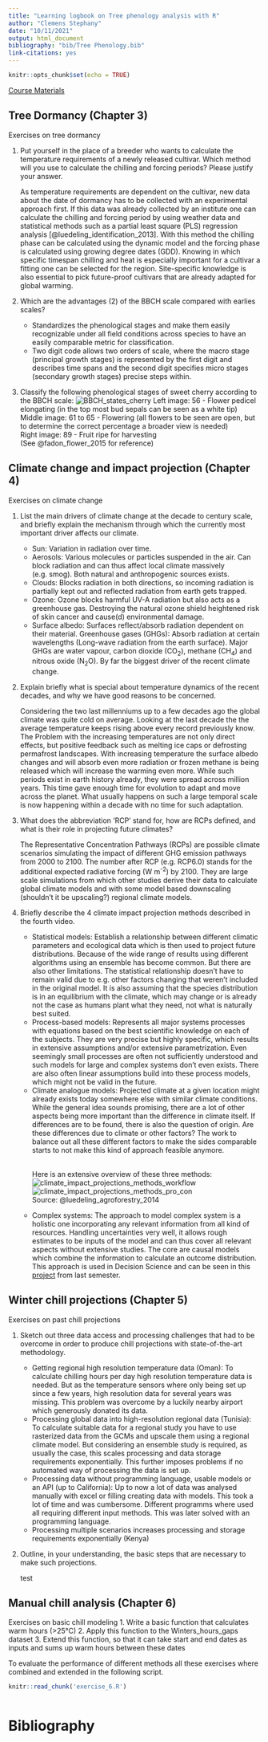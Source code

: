 ```yaml
---
title: "Learning logbook on Tree phenology analysis with R"
author: "Clemens Stephany"
date: "10/11/2021"
output: html_document
bibliography: "bib/Tree Phenology.bib"
link-citations: yes
---
```


```r
knitr::opts_chunk$set(echo = TRUE)
```

[Course Materials](http://inresgb-lehre.iaas.uni-bonn.de/chillR_book/winter-chill-projections.html)

## Tree Dormancy (Chapter 3)
Exercises on tree dormancy

1. Put yourself in the place of a breeder who wants to calculate the temperature requirements of a newly released cultivar. Which method will you use to calculate the chilling and forcing periods? Please justify your answer.<p><p>
As temperature requirements are dependent on the cultivar, new data about the date of dormancy has to be collected with an experimental approach first. If this data was already collected by an institute one can calculate the chilling and forcing period by using weather data and statistical methods such as a partial least square (PLS) regression analysis [@luedeling_identification_2013]. With this method the chilling phase can be calculated using the dynamic model and the forcing phase is calculated using growing degree dates (GDD). Knowing in which specific timespan chilling and heat is especially important for a cultivar a fitting one can be selected for the region. Site-specific knowledge is also essential to pick future-proof cultivars that are already adapted for global warming.<p>

2. Which are the advantages (2) of the BBCH scale compared with earlies scales? <p>
   * Standardizes the phenological stages and make them easily recognizable under all field conditions across species to have an easily comparable metric for classification.
   * Two digit code allows two orders of scale, where the macro stage (principal growth stages) is represented by the first digit and describes time spans and the second digit specifies micro stages (secondary growth stages) precise steps within.
<p>

3. Classify the following phenological stages of sweet cherry according to the BBCH scale:
![BBCH_states_cherry](http://inresgb-lehre.iaas.uni-bonn.de/chillR_book/pictures/pheno_stages.png)
Left image: 56 - Flower pedicel elongating (in the top most bud sepals can be seen as a white tip)<br>
Middle image: 61 to 65 - Flowering (all flowers to be seen are open, but to determine the correct percentage a broader view is needed)<br>
Right image: 89 - Fruit ripe for harvesting<br>
(See @fadon_flower_2015 for reference)
<p>

## Climate change and impact projection (Chapter 4)
Exercises on climate change<p>

1. List the main drivers of climate change at the decade to century scale, and briefly explain the mechanism through which the currently most important driver affects our climate. <p><p>
   * Sun: Variation in radiation over time.
   * Aerosols: Various molecules or particles suspended in the air. Can block radiation and can thus affect local climate massively (e.g. smog). Both natural and anthropogenic sources exists.
   * Clouds: Blocks radiation in both directions, so incoming radiation is partially kept out and reflected radiation from earth gets trapped.
   * Ozone: Ozone blocks harmful UV-A radiation but also acts as a greenhouse gas. Destroying the natural ozone shield heightened risk of skin cancer and cause(d) environmental damage.
   * Surface albedo: Surfaces reflect/absorb radiation dependent on their material.
   Greenhouse gases (GHGs): Absorb radiation at certain wavelengths (Long-wave radiation from the earth surface). Major GHGs are water vapour, carbon dioxide (CO~2~), methane (CH~4~) and nitrous oxide (N~2~O). By far the biggest driver of the recent climate change.<p>
2. Explain briefly what is special about temperature dynamics of the recent decades, and why we have good reasons to be concerned.<p><p>
Considering the two last millenniums up to a few decades ago the global climate was quite cold on average. Looking at the last decade the the average temperature keeps rising above every record previously know. The Problem with the increasing temperatures are not only direct effects, but positive feedback such as melting ice caps or defrosting permafrost landscapes. With increasing temperature the surface albedo changes and will absorb even more radiation or frozen methane is being released which will increase the warming even more. While such periods exist in earth history already, they were spread across million years. This time gave enough time for evolution to adapt and move across the planet. What usually happens on such a large temporal scale is now happening within a decade with no time for such adaptation.
3. What does the abbreviation ‘RCP’ stand for, how are RCPs defined, and what is their role in projecting future climates? <p><p>
The Representative Concentration Pathways (RCPs) are possible climate scenarios simulating the impact of different GHG emission pathways from 2000 to 2100. The number after RCP (e.g. RCP6.0) stands for the additional expected radiative forcing (W m^-2^) by 2100. They are large scale simulations from which other studies derive their data to calculate global climate models and with some model based downscaling (shouldn't it be upscaling?) regional climate models.
4. Briefly describe the 4 climate impact projection methods described in the fourth video. <p>
   * Statistical models: Establish a relationship between different climatic parameters and ecological data which is then used to project future distributions. Because of the wide range of results using different algorithms using an ensemble has become common. But there are also other limitations. The statistical relationship doesn't have to remain valid due to e.g. other factors changing that weren't included in the original model. It is also assuming that the species distribution is in an equilibrium with the climate, which may change or is already not the case as humans plant what they need, not what is naturally best suited.
   * Process-based models: Represents all major systems processes with equations based on the best scientific knowledge on each of the subjects. They are very precise but highly specific, which results in extensive assumptions and/or extensive parametrization. Even seemingly small processes are often not sufficiently understood and such models for large and complex systems don't even exists. There are also often linear assumptions build into these process models, which might not be valid in the future.
   * Climate analogue models: Projected climate at a given location might already exists today somewhere else with similar climate conditions. While the general idea sounds promising, there are a lot of other aspects being more important than the difference in climate itself. If differences are to be found, there is also the question of origin. Are these differences due to climate or other factors? The work to balance out all these different factors to make the sides comparable starts to not make this kind of approach feasible anymore.<p>
   <br>Here is an extensive overview of these three methods:
![climate_impact_projections_methods_workflow](https://ars.els-cdn.com/content/image/1-s2.0-S1877343513000924-gr1.jpg)
![climate_impact_projections_methods_pro_con](https://ars.els-cdn.com/content/image/1-s2.0-S1877343513000924-gr2.jpg) <br>
Source: @luedeling_agroforestry_2014 <p>
   * Complex systems: The approach to model complex system is a holistic one incorporating any relevant information from all kind of resources. Handling uncertainties very well, it allows rough estimates to be inputs of the model and can thus cover all relevant aspects without extensive studies. The core are causal models which combine the information to calculate an outcome distribution. This approach is used in Decision Science and can be seen in this [project](https://github.com/cemno/optimizing-pesticide-application-in-orchards) from last semester.

## Winter chill projections (Chapter 5)
Exercises on past chill projections<p>
1. Sketch out three data access and processing challenges that had to be overcome in order to produce chill projections with state-of-the-art methodology. <p><p>
   * Getting regional high resolution temperature data (Oman): To calculate chilling hours per day high resolution temperature data is needed. But as the temperature sensors where only being set up since a few years, high resolution data for several years was missing. This problem was overcome by a luckily nearby airport which generously donated its data.
   * Processing global data into high-resolution regional data (Tunisia): To calculate suitable data for a regional study you have to use rasterized data from the GCMs and upscale them using a regional climate model. But considering an ensemble study is required, as usually the case, this scales processing and data storage requirements exponentially. This further imposes problems if no automated way of processing the data is set up.
   * Processing data without programming language, usable models or an API (up to California):
   Up to now a lot of data was analysed manually with excel or filling creating data with models. This took a lot of time and was cumbersome. Different programms where used all requiring different input methods. This was later solved with an programming language.
   * Processing multiple scenarios increases processing and storage requirements exponentially (Kenya)
<p>
2. Outline, in your understanding, the basic steps that are necessary to make such projections.<p><p>
test

## Manual chill analysis (Chapter 6)
Exercises on basic chill modeling
1. Write a basic function that calculates warm hours (>25°C)
2. Apply this function to the Winters_hours_gaps dataset
3. Extend this function, so that it can take start and end dates as inputs and sums up warm hours between these dates

To evaluate the performance of different methods all these exercises where combined and extended in the following script.

```r
knitr::read_chunk('exercise_6.R')
```
```r
```

# Bibliography

